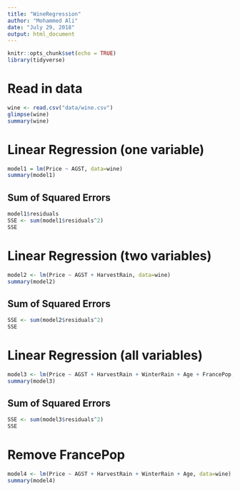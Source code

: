 ```yaml
---
title: "WineRegression"
author: "Mohammed Ali"
date: "July 29, 2018"
output: html_document
---
```


```r
knitr::opts_chunk$set(echo = TRUE)
library(tidyverse)
```

# Read in data

```r
wine <- read.csv("data/wine.csv")
glimpse(wine)
summary(wine)
```

# Linear Regression (one variable)


```r
model1 = lm(Price ~ AGST, data=wine)
summary(model1)
```

## Sum of Squared Errors
```r
model1$residuals
SSE <- sum(model1$residuals^2)
SSE
```


# Linear Regression (two variables)
```r
model2 <- lm(Price ~ AGST + HarvestRain, data=wine)
summary(model2)
```


## Sum of Squared Errors
```r
SSE <- sum(model2$residuals^2)
SSE
```

# Linear Regression (all variables)
```r
model3 <- lm(Price ~ AGST + HarvestRain + WinterRain + Age + FrancePop, data=wine)
summary(model3)
```


## Sum of Squared Errors
```r
SSE <- sum(model3$residuals^2)
SSE
```

# Remove FrancePop
```r
model4 <- lm(Price ~ AGST + HarvestRain + WinterRain + Age, data=wine)
summary(model4)
```

